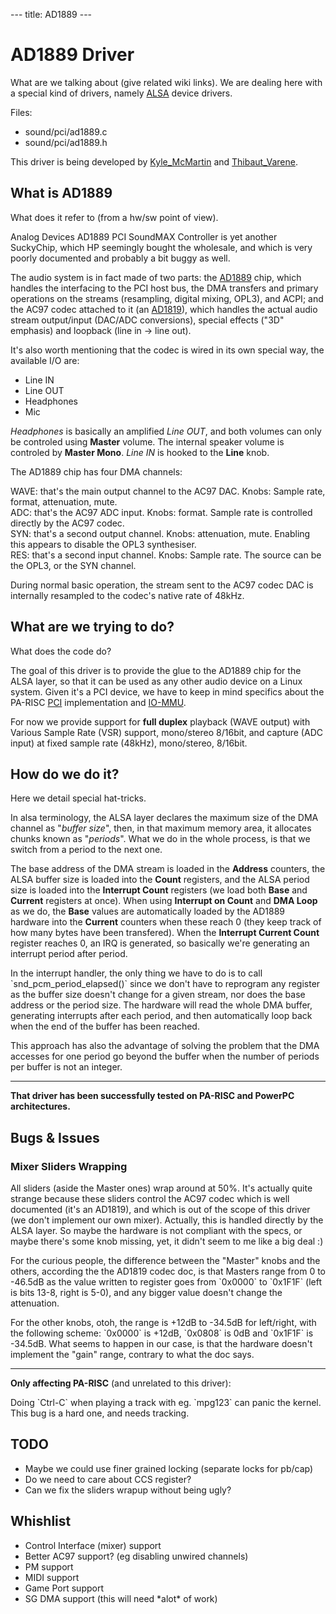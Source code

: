 ---
title: AD1889
---

= AD1889 Driver =

What are we talking about (give related wiki links).
We are dealing here with a special kind of drivers, namely [http://www.alsa-project.org ALSA] device drivers.

Files:
* sound/pci/ad1889.c
* sound/pci/ad1889.h

This driver is being developed by [[User:Kyle_McMartin|Kyle_McMartin]] and [[User:Thibaut_Varene|Thibaut_Varene]].

== What is AD1889 ==

What does it refer to (from a hw/sw point of view).

Analog Devices AD1889 PCI SoundMAX Controller is yet another SuckyChip, which HP seemingly bought the wholesale, and which is very poorly documented and probably a bit buggy as well.

The audio system is in fact made of two parts: the [http://ftp.parisc-linux.org/docs/chips/AD1889.pdf AD1889] chip, which handles the interfacing to the PCI host bus, the DMA transfers and primary operations on the streams (resampling, digital mixing, OPL3), and ACPI; and the AC97 codec attached to it (an [http://ftp.parisc-linux.org/docs/chips/AD1819.pdf AD1819]), which handles the actual audio stream output/input (DAC/ADC conversions), special effects ("3D" emphasis) and loopback (line in -> line out).

It's also worth mentioning that the codec is wired in its own special way, the available I/O are:
* Line IN
* Line OUT
* Headphones
* Mic

''Headphones'' is basically an amplified ''Line OUT'', and both volumes can only be controled using '''Master''' volume. The internal speaker volume is controled by '''Master Mono'''. ''Line IN'' is hooked to the '''Line''' knob.

The AD1889 chip has four DMA channels:
;WAVE: that's the main output channel to the AC97 DAC. Knobs: Sample rate, format, attenuation, mute.
;ADC: that's the AC97 ADC input. Knobs: format. Sample rate is controlled directly by the AC97 codec.
;SYN: that's a second output channel. Knobs: attenuation, mute. Enabling this appears to disable the OPL3 synthesiser.
;RES: that's a second input channel. Knobs: Sample rate. The source can be the OPL3, or the SYN channel. 

During normal basic operation, the stream sent to the AC97 codec DAC is internally resampled to the codec's native rate of 48kHz.

== What are we trying to do? ==

What does the code do?

The goal of this driver is to provide the glue to the AD1889 chip for the ALSA layer, so that it can be used as any other audio device on a Linux system. Given it's a PCI device, we have to keep in mind specifics about the PA-RISC [[PCI]] implementation and [[IO-MMU]].

For now we provide support for '''full duplex''' playback (WAVE output) with Various Sample Rate (VSR) support, mono/stereo 8/16bit, and capture (ADC input) at fixed sample rate (48kHz), mono/stereo, 8/16bit.

== How do we do it? ==

Here we detail special hat-tricks.

In alsa terminology, the ALSA layer declares the maximum size of the DMA channel as "''buffer size''", then, in that maximum memory area, it allocates chunks known as "''periods''". What we do in the whole process, is that we switch from a period to the next one.

The base address of the DMA stream is loaded in the '''Address''' counters, the ALSA buffer size is loaded into the '''Count''' registers, and the ALSA period size is loaded into the '''Interrupt Count''' registers (we load both '''Base''' and '''Current''' registers at once). When using '''Interrupt on Count''' and '''DMA Loop''' as we do, the '''Base''' values are automatically loaded by the AD1889 hardware into the '''Current''' counters when these reach 0 (they keep track of how many bytes have been transfered). When the '''Interrupt Current Count''' register reaches 0, an IRQ is generated, so basically we're generating an interrupt period after period.

In the interrupt handler, the only thing we have to do is to call `snd_pcm_period_elapsed()` since we don't have to reprogram any register as the buffer size doesn't change for a given stream, nor does the base address or the period size. The hardware will read the whole DMA buffer, generating interrupts after each period, and then automatically loop back when the end of the buffer has been reached.

This approach has also the advantage of solving the problem that the DMA accesses for one period go beyond the buffer when the number of periods per buffer is not an integer.

----

'''That driver has been successfully tested on PA-RISC and PowerPC architectures.'''

== Bugs & Issues ==

=== Mixer Sliders Wrapping ===

All sliders (aside the Master ones) wrap around at 50%. It's actually quite strange because these sliders control the AC97 codec which is well documented (it's an AD1819), and which is out of the scope of this driver (we don't implement our own mixer). Actually, this is handled directly by the ALSA layer. So maybe the hardware is not compliant with the specs, or maybe there's some knob missing, yet, it didn't seem to me like a big deal :)

For the curious people, the difference between the "Master" knobs and the others, according the the AD1819 codec doc, is that Masters range from 0 to -46.5dB as the value written to register goes from `0x0000` to `0x1F1F` (left is bits 13-8, right is 5-0), and any bigger value doesn't change the attenuation.

For the other knobs, otoh, the range is +12dB to -34.5dB for left/right, with the following scheme: `0x0000` is +12dB, `0x0808` is 0dB and `0x1F1F` is -34.5dB. What seems to happen in our case, is that the hardware doesn't implement the "gain" range, contrary to what the doc says.

------
'''Only affecting PA-RISC''' (and unrelated to this driver):

Doing `Ctrl-C` when playing a track with eg. `mpg123` can panic the kernel. This bug is a hard one, and needs tracking.

== TODO ==

* Maybe we could use finer grained locking (separate locks for pb/cap)
* Do we need to care about CCS register?
* Can we fix the sliders wrapup without being ugly?

== Whishlist ==

* Control Interface (mixer) support
* Better AC97 support? (eg disabling unwired channels)
* PM support
* MIDI support
* Game Port support
* SG DMA support (this will need *alot* of work)